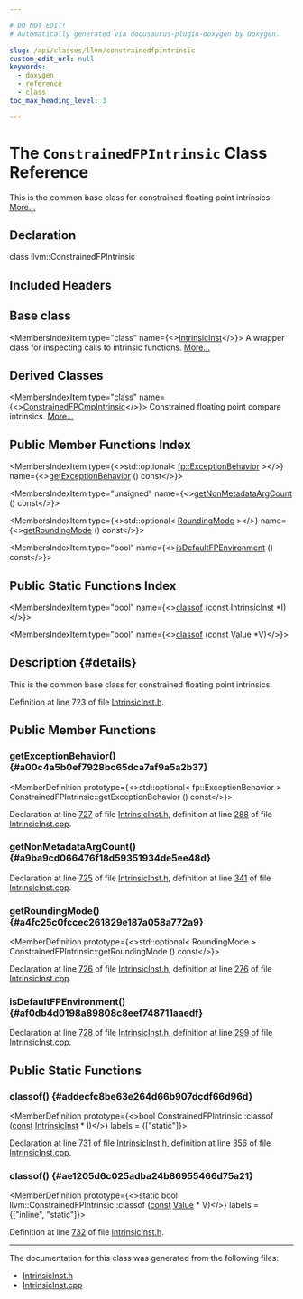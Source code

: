 ```yaml
---

# DO NOT EDIT!
# Automatically generated via docusaurus-plugin-doxygen by Doxygen.

slug: /api/classes/llvm/constrainedfpintrinsic
custom_edit_url: null
keywords:
  - doxygen
  - reference
  - class
toc_max_heading_level: 3

---
```





# The `ConstrainedFPIntrinsic` Class Reference

<DoxygenPage pluginConfig={pluginConfig}>

This is the common base class for constrained floating point intrinsics. <a href="#details">More...</a>

## Declaration

<CodeBlock>class llvm::ConstrainedFPIntrinsic</CodeBlock>

## Included Headers

<IncludesList>
<IncludesListItem
  filePath="llvm/IR/IntrinsicInst.h"
  permalink="/docs/api/files/include/include/llvm/include/llvm/ir/intrinsicinst-h"
  isLocal="true" />
</IncludesList>

## Base class

<MembersIndex>

<MembersIndexItem
  type="class"
  name={<><a href="/docs/api/classes/llvm/intrinsicinst">IntrinsicInst</a></>}>
A wrapper class for inspecting calls to intrinsic functions. <a href="/docs/api/classes/llvm/intrinsicinst/#details">More...</a>
</MembersIndexItem>

</MembersIndex>

## Derived Classes

<MembersIndex>

<MembersIndexItem
  type="class"
  name={<><a href="/docs/api/classes/llvm/constrainedfpcmpintrinsic">ConstrainedFPCmpIntrinsic</a></>}>
Constrained floating point compare intrinsics. <a href="/docs/api/classes/llvm/constrainedfpcmpintrinsic/#details">More...</a>
</MembersIndexItem>

</MembersIndex>

## Public Member Functions Index

<MembersIndex>

<MembersIndexItem
  type={<>std::optional&lt; <a href="/docs/api/namespaces/llvm/fp/#a51c5e09b2604faec548aef87bd482630">fp::ExceptionBehavior</a> &gt;</>}
  name={<><a href="#a00c4a5b0ef7928bc65dca7af9a5a2b37">getExceptionBehavior</a> () const</>}>
</MembersIndexItem>

<MembersIndexItem
  type="unsigned"
  name={<><a href="#a9ba9cd066476f18d59351934de5ee48d">getNonMetadataArgCount</a> () const</>}>
</MembersIndexItem>

<MembersIndexItem
  type={<>std::optional&lt; <a href="/docs/api/namespaces/llvm/#ab7af0c09900daed62bbdb01dba180f7c">RoundingMode</a> &gt;</>}
  name={<><a href="#a4fc25c0fccec261829e187a058a772a9">getRoundingMode</a> () const</>}>
</MembersIndexItem>

<MembersIndexItem
  type="bool"
  name={<><a href="#af0db4d0198a89808c8eef748711aaedf">isDefaultFPEnvironment</a> () const</>}>
</MembersIndexItem>

</MembersIndex>

## Public Static Functions Index

<MembersIndex>

<MembersIndexItem
  type="bool"
  name={<><a href="#addecfc8be63e264d66b907dcdf66d96d">classof</a> (const IntrinsicInst &#42;I)</>}>
</MembersIndexItem>

<MembersIndexItem
  type="bool"
  name={<><a href="#ae1205d6c025adba24b86955466d75a21">classof</a> (const Value &#42;V)</>}>
</MembersIndexItem>

</MembersIndex>

## Description {#details}

This is the common base class for constrained floating point intrinsics.

Definition at line 723 of file <a href="/docs/api/files/include/include/llvm/include/llvm/ir/intrinsicinst-h">IntrinsicInst.h</a>.

<SectionDefinition>

## Public Member Functions

### getExceptionBehavior() {#a00c4a5b0ef7928bc65dca7af9a5a2b37}

<MemberDefinition
  prototype={<>std::optional&lt; fp::ExceptionBehavior &gt; ConstrainedFPIntrinsic::getExceptionBehavior () const</>}>

Declaration at line <a href="/docs/api/files/include/include/llvm/include/llvm/ir/intrinsicinst-h/#l00727">727</a> of file <a href="/docs/api/files/include/include/llvm/include/llvm/ir/intrinsicinst-h">IntrinsicInst.h</a>, definition at line <a href="/docs/api/files/lib/lib/ir/intrinsicinst-cpp/#l00288">288</a> of file <a href="/docs/api/files/lib/lib/ir/intrinsicinst-cpp">IntrinsicInst.cpp</a>.
</MemberDefinition>

### getNonMetadataArgCount() {#a9ba9cd066476f18d59351934de5ee48d}

<MemberDefinition
  prototype="unsigned ConstrainedFPIntrinsic::getNonMetadataArgCount () const">

Declaration at line <a href="/docs/api/files/include/include/llvm/include/llvm/ir/intrinsicinst-h/#l00725">725</a> of file <a href="/docs/api/files/include/include/llvm/include/llvm/ir/intrinsicinst-h">IntrinsicInst.h</a>, definition at line <a href="/docs/api/files/lib/lib/ir/intrinsicinst-cpp/#l00341">341</a> of file <a href="/docs/api/files/lib/lib/ir/intrinsicinst-cpp">IntrinsicInst.cpp</a>.
</MemberDefinition>

### getRoundingMode() {#a4fc25c0fccec261829e187a058a772a9}

<MemberDefinition
  prototype={<>std::optional&lt; RoundingMode &gt; ConstrainedFPIntrinsic::getRoundingMode () const</>}>

Declaration at line <a href="/docs/api/files/include/include/llvm/include/llvm/ir/intrinsicinst-h/#l00726">726</a> of file <a href="/docs/api/files/include/include/llvm/include/llvm/ir/intrinsicinst-h">IntrinsicInst.h</a>, definition at line <a href="/docs/api/files/lib/lib/ir/intrinsicinst-cpp/#l00276">276</a> of file <a href="/docs/api/files/lib/lib/ir/intrinsicinst-cpp">IntrinsicInst.cpp</a>.
</MemberDefinition>

### isDefaultFPEnvironment() {#af0db4d0198a89808c8eef748711aaedf}

<MemberDefinition
  prototype="bool ConstrainedFPIntrinsic::isDefaultFPEnvironment () const">

Declaration at line <a href="/docs/api/files/include/include/llvm/include/llvm/ir/intrinsicinst-h/#l00728">728</a> of file <a href="/docs/api/files/include/include/llvm/include/llvm/ir/intrinsicinst-h">IntrinsicInst.h</a>, definition at line <a href="/docs/api/files/lib/lib/ir/intrinsicinst-cpp/#l00299">299</a> of file <a href="/docs/api/files/lib/lib/ir/intrinsicinst-cpp">IntrinsicInst.cpp</a>.
</MemberDefinition>

</SectionDefinition>

<SectionDefinition>

## Public Static Functions

### classof() {#addecfc8be63e264d66b907dcdf66d96d}

<MemberDefinition
  prototype={<>bool ConstrainedFPIntrinsic::classof (<a href="/docs/api/files/lib/lib/target/lib/target/aarch64/aarch64promoteconstant-cpp/#a90f8350fecae261c25be85d38b451bff">const</a> <a href="/docs/api/classes/llvm/intrinsicinst">IntrinsicInst</a> &#42; I)</>}
  labels = {["static"]}>

Declaration at line <a href="/docs/api/files/include/include/llvm/include/llvm/ir/intrinsicinst-h/#l00731">731</a> of file <a href="/docs/api/files/include/include/llvm/include/llvm/ir/intrinsicinst-h">IntrinsicInst.h</a>, definition at line <a href="/docs/api/files/lib/lib/ir/intrinsicinst-cpp/#l00356">356</a> of file <a href="/docs/api/files/lib/lib/ir/intrinsicinst-cpp">IntrinsicInst.cpp</a>.
</MemberDefinition>

### classof() {#ae1205d6c025adba24b86955466d75a21}

<MemberDefinition
  prototype={<>static bool llvm::ConstrainedFPIntrinsic::classof (<a href="/docs/api/files/lib/lib/target/lib/target/aarch64/aarch64promoteconstant-cpp/#a90f8350fecae261c25be85d38b451bff">const</a> <a href="/docs/api/classes/llvm/value">Value</a> &#42; V)</>}
  labels = {["inline", "static"]}>

Definition at line <a href="/docs/api/files/include/include/llvm/include/llvm/ir/intrinsicinst-h/#l00732">732</a> of file <a href="/docs/api/files/include/include/llvm/include/llvm/ir/intrinsicinst-h">IntrinsicInst.h</a>.
</MemberDefinition>

</SectionDefinition>

<hr/>

The documentation for this class was generated from the following files:

<ul>
<li><a href="/docs/api/files/include/include/llvm/include/llvm/ir/intrinsicinst-h">IntrinsicInst.h</a></li>
<li><a href="/docs/api/files/lib/lib/ir/intrinsicinst-cpp">IntrinsicInst.cpp</a></li>
</ul>

</DoxygenPage>
